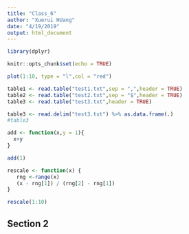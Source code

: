 ```yaml
---
title: "Class_6"
author: "Xuerui HUang"
date: "4/19/2019"
output: html_document
---
```

```r
library(dplyr)
```

```r
knitr::opts_chunk$set(echo = TRUE)
```

```r
plot(1:10, type = "l",col = "red")
```

```r
table1 <- read.table("test1.txt",sep = ",",header = TRUE)
table2 <- read.table("test2.txt",sep = "$",header = TRUE)
table3 <- read.table("test3.txt",header = TRUE)

table3 <- read.delim("test3.txt") %>% as.data.frame(.)
#table3
```

```r
add <- function(x,y = 1){
  x+y
}

add(1)
```

```r
rescale <- function(x) {
   rng <-range(x)
   (x - rng[1]) / (rng[2] - rng[1])
}

rescale(1:10)
```


## Section 2
```r

```


